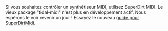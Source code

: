 Si vous souhaitez contrôler un synthétiseur MIDI, utilisez SuperDirt MIDI. Le vieux package "tidal-midi" n'est plus en développement actif. Nous espérons le voir revenir un jour ! Essayez le nouveau [[SuperDirt MIDI Tutorial | guide pour SuperDirtMidi]].